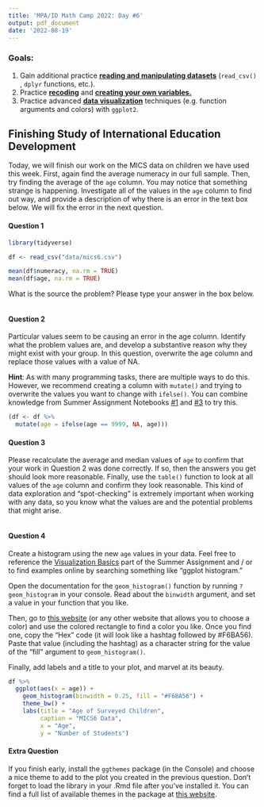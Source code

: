 ```yaml
---
title: 'MPA/ID Math Camp 2022: Day #6'
output: pdf_document
date: '2022-08-19'
---
```


### Goals:

1.  Gain additional practice [**reading and manipulating datasets**]{.underline} (`read_csv()` , `dplyr` functions, etc.).
2.  Practice [**recoding**]{.underline} and [**creating your own variables.**]{.underline}
3.  Practice advanced [**data visualization**]{.underline} techniques (e.g. function arguments and colors) with `ggplot2`.

## Finishing Study of International Education Development

Today, we will finish our work on the MICS data on children we have used this week. First, again find the average numeracy in our full sample. Then, try finding the average of the `age` column. You may notice that something strange is happening. Investigate all of the values in the `age` column to find out way, and provide a description of why there is an error in the text box below. We will fix the error in the next question.

#### Question 1

```r
library(tidyverse)

df <- read_csv("data/mics6.csv")

mean(df$numeracy, na.rm = TRUE)
mean(df$age, na.rm = TRUE)
```

What is the source the problem? Please type your answer in the box below.

```text
 
```

#### Question 2

Particular values seem to be causing an error in the age column. Identify what the problem values are, and develop a substantive reason why they might exist with your group. In this question, overwrite the age column and replace those values with a value of NA.

**Hint**: As with many programming tasks, there are multiple ways to do this. However, we recommend creating a column with `mutate()` and trying to overwrite the values you want to change with `ifelse()`. You can combine knowledge from Summer Assignment Notebooks [#1](https://colab.research.google.com/drive/1dRHlpzfIqyXJd6veU_IMHG7Y93R9DMDb?authuser=1) and [#3](https://colab.research.google.com/drive/11PqVncdckruVj7XOIuhnogMbGtR9jhej?authuser=1#scrollTo=Csp-4ySOrQJP) to try this.

```r
(df <- df %>% 
  mutate(age = ifelse(age == 9999, NA, age)))
```

#### Question 3

Please recalculate the average and median values of `age` to confirm that your work in Question 2 was done correctly. If so, then the answers you get should look more reasonable. Finally, use the `table()` function to look at all values of the `age` column and confirm they look reasonable. This kind of data exploration and "spot-checking" is extremely important when working with any data, so you know what the values are and the potential problems that might arise.

```r

```

#### Question 4

Create a histogram using the new `age` values in your data. Feel free to reference the [Visualization Basics](https://rstudio.cloud/learn/primers/3) part of the Summer Assignment and / or to find examples online by searching something like "ggplot histogram."

Open the documentation for the `geom_histogram()` function by running `?geom_histogram` in your console. Read about the `binwidth` argument, and set a value in your function that you like.

Then, go to [this website](https://htmlcolorcodes.com/) (or any other website that allows you to choose a color) and use the colored rectangle to find a color you like. Once you find one, copy the "Hex" code (it will look like a hashtag followed by #F6BA56). Paste that value (including the hashtag) as a character string for the value of the "fill" argument to `geom_histogram()`.

Finally, add labels and a title to your plot, and marvel at its beauty.

```r
df %>% 
  ggplot(aes(x = age)) + 
    geom_histogram(binwidth = 0.25, fill = "#F6BA56") + 
    theme_bw() + 
    labs(title = "Age of Surveyed Children",
         caption = "MICS6 Data",
         x = "Age",
         y = "Number of Students")
```

#### Extra Question

If you finish early, install the `ggthemes` package (in the Console) and choose a nice theme to add to the plot you created in the previous question. Don't forget to load the library in your .Rmd file after you've installed it. You can find a full list of available themes in the package at [this website](https://yutannihilation.github.io/allYourFigureAreBelongToUs/ggthemes/).

```r

```
